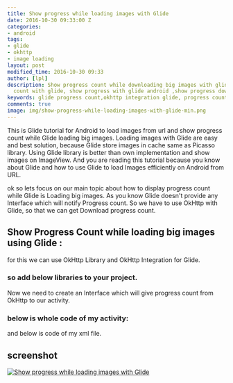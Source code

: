 ```yaml
---
title: Show progress while loading images with Glide
date: 2016-10-30 09:33:00 Z
categories:
- android
tags:
- glide
- okhttp
- image loading
layout: post
modified_time: 2016-10-30 09:33
author: [lpl]
description: Show progress count while downloading big images with glide,show progress
  count with glide, show progress with glide android ,show progress downloading image
keywords: glide progress count,okhttp integration glide, progress count with images
comments: true
image: img/show-progress-while-loading-images-with-glide-min.png
---
```


This is Glide tutorial for Android to load images from url and show progress count while Glide loading big images. Loading images with Glide are easy and best solution, because Glide store images in cache same as Picasso library. Using Glide library is better than own implementation and show images on ImageView. And you are reading this tutorial because you know about Glide and how to use Glide to load Images efficiently on Android from URL.

ok so lets focus on our main topic about how to display progress count while Glide is Loading big images. As you know Glide doesn't provide any Interface which will notify Progress count. So we have to use OkHttp with Glide, so that we can get Download progress count.

## Show Progress Count while loading big images using Glide :

for this we can use OkHttp Library and OkHttp Integration for Glide.

### so add below libraries to your project.

<Gist id='1e13e7b206e72717f8d2f1d2318412c8' file='build.gradle' />

Now we need to create an Interface which will give progress count from OkHttp to our activity.

### below is whole code of my activity:

<Gist id='1e13e7b206e72717f8d2f1d2318412c8' file='GifActivity.java' />

and below is code of my xml file.

<Gist id='1e13e7b206e72717f8d2f1d2318412c8' file='activity_gif.xml' />

## screenshot

[![Show progress while loading images with Glide](img/progress_count_glide_android.png)](img/progress_count_glide_android.png)

